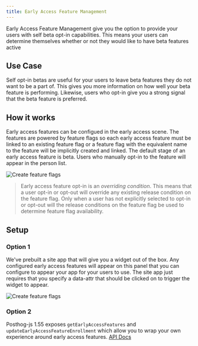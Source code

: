 ```yaml
---
title: Early Access Feature Management
---
```


Early Access Feature Management give you the option to provide your users with self beta opt-in capabilities. This means your users can determine themselves 
whether or not they would like to have beta features active

## Use Case

Self opt-in betas are useful for your users to leave beta features they do not want to be a part of. This gives you more information on how well your beta feature is performing. 
Likewise, users who opt-in give you a strong signal that the beta feature is preferred.

## How it works

Early access features can be configued in the early access scene. The features are powered by feature flags so each early access feature must be linked to an existing feature flag or a feature flag with the equivalent name to the feature will be implicitly created and linked.
The default stage of an early access feature is beta. Users who manually opt-in to the feature will appear in the person list.

![Create feature flags](../../images/features/feature-flags/create-feature-release.png)

> Early access feature opt-in is an *overriding condition*. This means that a user opt-in or opt-out will override any existing release condition on the feature flag. Only when a user has not explicitly selected to opt-in or opt-out 
will the release conditions on the feature flag be used to determine feature flag availability.

## Setup

### Option 1

We've prebuilt a site app that will give you a widget out of the box. Any configured early access features will appear on this panel that you can configure to appear your app for your users to use.
The site app just requires that you specify a data-attr that should be clicked on to trigger the widget to appear.

![Create feature flags](../../images/features/feature-flags/early-access-feature-demo.png)

### Option 2

Posthog-js 1.55 exposes `getEarlyAccessFeatures` and `updateEarlyAccessFeatureEnrollment` which allow you to wrap your own experience around early access features. [API Docs](/docs/libraries/js#early-access-feature-management)
